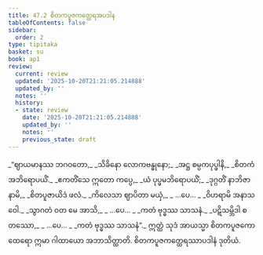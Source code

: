 ```yaml
---
title: 47.2 စိတကပူဇကတ္ထေရအပဒါန
tableOfContents: false
sidebar:
  order: 2
type: tipitaka
basket: su
book: ap1
review:
  current: review
  updated: '2025-10-20T21:21:05.214888'
  updated_by: ''
  notes: ''
  history:
  - state: review
    date: '2025-10-20T21:21:05.214888'
    updated_by: ''
    notes: ''
    previous_state: draft
---
```



<DynamicBreadcrumb />


<ReviewStatus review={frontmatter.review} showDetails={true} />

<HypothesisAnnotation frontmatter={frontmatter} />

<Division number="6" book="ap1" e="ch" v="20" p="429">

<Paragraph number="5977" type="verses" book="ap1">
_“ဈာယမာနဿ ဘဂဝတော,_  
_သိခိနော လောကဗန္ဓုနော;_  
_အဋ္ဌ စမ္ပကပုပ္ဖါနိ,_  
_စိတကံ အဘိရောပယိံ._  

</Paragraph>

</Division>
<Division number="7" book="ap1" e="ch" v="20" p="429">

<Paragraph number="5978" type="verses" book="ap1">
_ဧကတိံသေ ဣတော ကပ္ပေ,_  
_ယံ ပုပ္ဖမဘိရောပယိံ;_  
_ဒုဂ္ဂတိံ နာဘိဇာနာမိ,_  
_စိတပူဇာယိဒံ ဖလံ._  

</Paragraph>

</Division>
<Division number="8" book="ap1" e="ch" v="20" p="429">

<Paragraph number="5979" type="verses" book="ap1">
_ကိလေသာ ဈာပိတာ မယှံ,_  
_ …ပေ… _  
_ဝိဟရာမိ အနာသဝေါ._  

</Paragraph>

</Division>
<Division number="9" book="ap1" e="ch" v="20" p="429">

<Paragraph number="5980" type="verses" book="ap1">
_သွာဂတံ ဝတ မေ အာသိ,_  
_ …ပေ… _  
_ကတံ ဗုဒ္ဓဿ သာသနံ._  

</Paragraph>

</Division>
<Division number="10" book="ap1" e="ch" v="20" p="429">

<Paragraph number="5981" type="verses" book="ap1">
_ပဋိသမ္ဘိဒါ စတဿော,_  
_ …ပေ… _  
_ကတံ ဗုဒ္ဓဿ သာသနံ”._  

</Paragraph>

<Paragraph number="5982" book="ap1">
ဣတ္ထံ သုဒံ အာယသ္မာ စိတကပူဇကော ထေရော ဣမာ ဂါထာယော အဘာသိတ္ထာတိ.

</Paragraph>
</Division>

<Paragraph number="5983" type="center" book="ap1">
စိတကပူဇကတ္ထေရဿာပဒါနံ ဒုတိယံ.
</Paragraph>